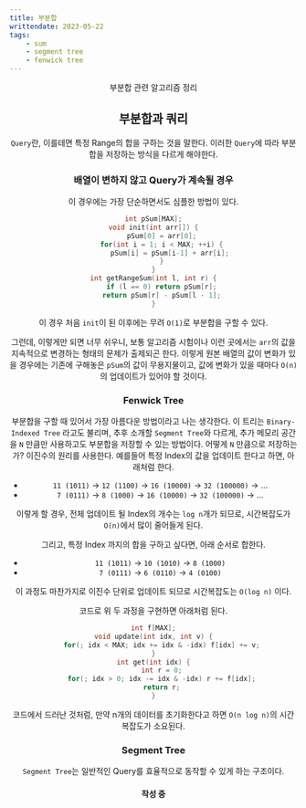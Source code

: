 ---
title: 부분합
writtendate: 2023-05-22
tags:
    - sum
    - segment tree
    - fenwick tree
---

<Header />

부분합 관련 알고리즘 정리

## 부분합과 쿼리

`Query`란, 이를테면 특정 Range의 합을 구하는 것을 말한다. 이러한 `Query`에 따라 부분합을 저장하는 방식을 다르게 해야한다.


### 배열이 변하지 않고 Query가 계속될 경우

이 경우에는 가장 단순하면서도 심플한 방법이 있다.

```cpp
int pSum[MAX];
void init(int arr[]) {
    pSum[0] = arr[0];
    for(int i = 1; i < MAX; ++i) {
        pSum[i] = pSum[i-1] + arr[i];
    }
}
int getRangeSum(int l, int r) {
    if (l == 0) return pSum[r];
    return pSum[r] - pSum[l - 1];
}
```

이 경우 처음 `init`이 된 이후에는 무려 `O(1)`로 부분합을 구할 수 있다.

그런데, 이렇게만 되면 너무 쉬우니, 보통 알고리즘 시험이나 이런 곳에서는 `arr`의 값을 지속적으로 변경하는 형태의 문제가 출제되곤 한다. 이렇게 원본 배열의 값이 변화가 있을 경우에는 기존에 구해놓은 `pSum`의 값이 무용지물이고, 값에 변화가 있을 때마다 `O(n)`의 업데이트가 있어야 할 것이다.

### Fenwick Tree

부분합을 구할 때 있어서 가장 아름다운 방법이라고 나는 생각한다. 이 트리는 `Binary-Indexed Tree` 라고도 불리며, 추후 소개할 `Segment Tree`와 다르게, 추가 메모리 공간을 `N` 만큼만 사용하고도 부분합을 저장할 수 있는 방법이다. 어떻게 `N` 만큼으로 저장하는가? 이진수의 원리를 사용한다. 예를들어 특정 Index의 값을 업데이트 한다고 하면, 아래처럼 한다.

- `11 (1011)` -> `12 (1100)` -> `16 (10000)` -> `32 (100000)` -> ...
- `7 (0111)` -> `8 (1000)` -> `16 (10000)` -> `32 (100000)` -> ...

이렇게 할 경우, 전체 업데이트 될 Index의 개수는 `log n`개가 되므로, 시간복잡도가 `O(n)`에서 많이 줄어들게 된다.

그리고, 특정 Index 까지의 합을 구하고 싶다면, 아래 순서로 합한다.

- `11 (1011)` -> `10 (1010)` -> `8 (1000)`
- `7 (0111)` -> `6 (0110)` -> `4 (0100)`

이 과정도 마찬가지로 이진수 단위로 업데이트 되므로 시간복잡도는 `O(log n)` 이다.

코드로 위 두 과정을 구현하면 아래처럼 된다.

```cpp
int f[MAX];
void update(int idx, int v) {
    for(; idx < MAX; idx += idx & -idx) f[idx] += v;
}
int get(int idx) {
    int r = 0;
    for(; idx > 0; idx -= idx & -idx) r += f[idx];
    return r;
}
```

코드에서 드러난 것처럼, 만약 n개의 데이터를 초기화한다고 하면 `O(n log n)`의 시간복잡도가 소요된다.

### Segment Tree

`Segment Tree`는 일반적인 Query를 효율적으로 동작할 수 있게 하는 구조이다.

#### 작성 중

<TagList />
<Comment />

